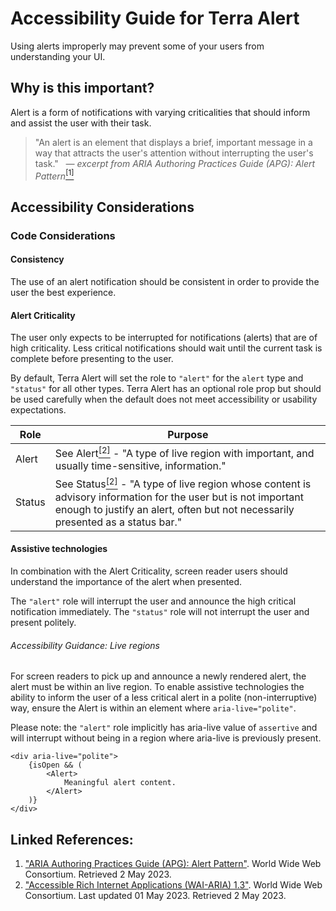 

<Badge />

# Accessibility Guide for Terra Alert

<Notice variant="important" ariaLevel="2">

Using alerts improperly may prevent some of your users from understanding your UI.

</Notice>

<Whitespace />

## Why is this important?

Alert is a form of notifications with varying criticalities that should inform and assist the user with their task.

> "An alert is an element that displays a brief, important message in a way that attracts the user's attention without interrupting the user's task."
> _&nbsp;&nbsp;&mdash; excerpt from <Hyperlink href="https://www.w3.org/WAI/ARIA/apg/patterns/alert/" variant="external">ARIA Authoring Practices Guide (APG): Alert Pattern</Hyperlink>_[<sup>[1]</sup>](/components/cerner-terra-core-docs/alert/accessibility-guide#linked-references)

## Accessibility Considerations

### Code Considerations

#### Consistency

The use of an alert notification should be consistent in order to provide the user the best experience.

#### Alert Criticality

The user only expects to be interrupted for notifications (alerts) that are of high criticality.
Less critical notifications should wait until the current task is complete before presenting to the user.

By default, Terra Alert will set the role to `"alert"` for the `alert` type and `"status"` for all other types.
Terra Alert has an optional role prop but should be used carefully when the default does not meet accessibility or usability expectations.

| Role | Purpose |
| --- | --- |
| Alert | See <Hyperlink href="https://w3c.github.io/aria/#alert" variant="external">Alert</Hyperlink>[<sup>[2]</sup>](/components/cerner-terra-core-docs/alert/accessibility-guide#linked-references) - "A type of live region with important, and usually time-sensitive, information." |
| Status | See <Hyperlink href="https://w3c.github.io/aria/#status" variant="external">Status</Hyperlink>[<sup>[2]</sup>](/components/cerner-terra-core-docs/alert/accessibility-guide#linked-references) - "A type of live region whose content is advisory information for the user but is not important enough to justify an alert, often but not necessarily presented as a status bar." |

#### Assistive technologies

In combination with the Alert Criticality, screen reader users should understand the importance of the alert when presented.

The `"alert"` role will interrupt the user and announce the high critical notification immediately.
The `"status"` role will not interrupt the user and present politely.

<Notice variant="important" ariaLevel="5">

###### Accessibility Guidance: Live regions

For screen readers to pick up and announce a newly rendered alert, the alert must be within an live region.
To enable assistive technologies the ability to inform the user of a less critical alert in a polite (non-interruptive) way, ensure the Alert is
within an element where `aria-live="polite"`.

Please note: the `"alert"` role implicitly has aria-live value of `assertive` and will interrupt without being in a region where aria-live is previously present.

<div aria-label="Example code">


    <div aria-live="polite">
        {isOpen && (
            <Alert>
                Meaningful alert content.
            </Alert>
        )}
    </div>

</div>

</Notice>

## Linked References:
1. ["ARIA Authoring Practices Guide (APG): Alert Pattern"](https://www.w3.org/WAI/ARIA/apg/patterns/alert/). World Wide Web Consortium. Retrieved 2 May 2023.
2. ["Accessible Rich Internet Applications (WAI-ARIA) 1.3"](https://w3c.github.io/aria/). World Wide Web Consortium. Last updated 01 May 2023. Retrieved 2 May 2023.